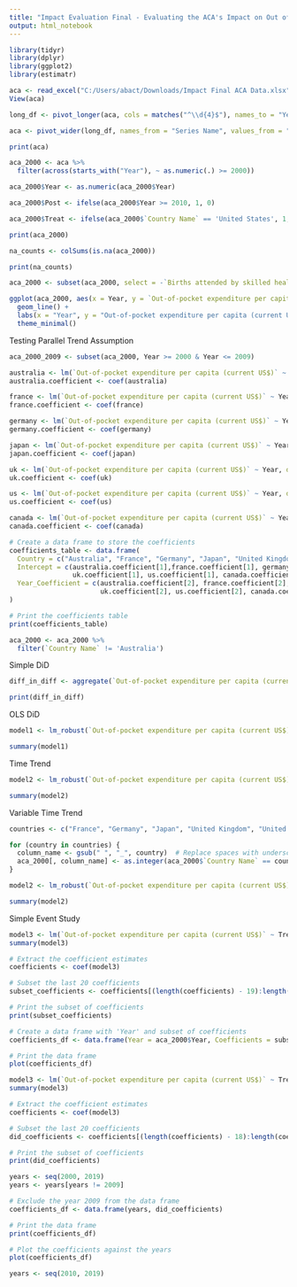 ---
title: "Impact Evaluation Final - Evaluating the ACA's Impact on Out of Pocket Costs"
output: html_notebook
---

```{r}
library(tidyr)
library(dplyr)
library(ggplot2)
library(estimatr)
```


```{r}
aca <- read_excel("C:/Users/abact/Downloads/Impact Final ACA Data.xlsx", na = "..")
View(aca)
```

```{r}
long_df <- pivot_longer(aca, cols = matches("^\\d{4}$"), names_to = "Year", values_to = "Value")

aca <- pivot_wider(long_df, names_from = "Series Name", values_from = "Value")

print(aca)
```

```{r}
aca_2000 <- aca %>%
  filter(across(starts_with("Year"), ~ as.numeric(.) >= 2000))

aca_2000$Year <- as.numeric(aca_2000$Year)

aca_2000$Post <- ifelse(aca_2000$Year >= 2010, 1, 0)

aca_2000$Treat <- ifelse(aca_2000$`Country Name` == 'United States', 1, 0)

print(aca_2000)
```

```{r}
na_counts <- colSums(is.na(aca_2000))

print(na_counts)
```

```{r}
aca_2000 <- subset(aca_2000, select = -`Births attended by skilled health staff (% of total)`)
```


```{r}
ggplot(aca_2000, aes(x = Year, y = `Out-of-pocket expenditure per capita (current US$)`, color = `Country Name`)) +
  geom_line() +
  labs(x = "Year", y = "Out-of-pocket expenditure per capita (current US$)", color = "Country") +
  theme_minimal()
```



Testing Parallel Trend Assumption

```{r}
aca_2000_2009 <- subset(aca_2000, Year >= 2000 & Year <= 2009)
```


```{r}
australia <- lm(`Out-of-pocket expenditure per capita (current US$)` ~ Year, data = subset(aca_2000_2009, `Country Name` == 'Australia'))
australia.coefficient <- coef(australia)

france <- lm(`Out-of-pocket expenditure per capita (current US$)` ~ Year, data = subset(aca_2000_2009, `Country Name` == 'France'))
france.coefficient <- coef(france)

germany <- lm(`Out-of-pocket expenditure per capita (current US$)` ~ Year, data = subset(aca_2000_2009, `Country Name` == 'Germany'))
germany.coefficient <- coef(germany)

japan <- lm(`Out-of-pocket expenditure per capita (current US$)` ~ Year, data = subset(aca_2000_2009, `Country Name` == 'Japan'))
japan.coefficient <- coef(japan)

uk <- lm(`Out-of-pocket expenditure per capita (current US$)` ~ Year, data = subset(aca_2000_2009, `Country Name` == 'United Kingdom'))
uk.coefficient <- coef(uk)

us <- lm(`Out-of-pocket expenditure per capita (current US$)` ~ Year, data = subset(aca_2000_2009, `Country Name` == 'United States'))
us.coefficient <- coef(us)

canada <- lm(`Out-of-pocket expenditure per capita (current US$)` ~ Year, data = subset(aca_2000_2009, `Country Name` == 'Canada'))
canada.coefficient <- coef(canada)

```

```{r}
# Create a data frame to store the coefficients
coefficients_table <- data.frame(
  Country = c("Australia", "France", "Germany", "Japan", "United Kingdom", "United States", "Canada"),
  Intercept = c(australia.coefficient[1],france.coefficient[1], germany.coefficient[1], japan.coefficient[1],
                uk.coefficient[1], us.coefficient[1], canada.coefficient[1]),
  Year_Coefficient = c(australia.coefficient[2], france.coefficient[2], germany.coefficient[2], japan.coefficient[2],
                       uk.coefficient[2], us.coefficient[2], canada.coefficient[2])
)

# Print the coefficients table
print(coefficients_table)
```

```{r}
aca_2000 <- aca_2000 %>%
  filter(`Country Name` != 'Australia')
```

Simple DiD
```{r}
diff_in_diff <- aggregate(`Out-of-pocket expenditure per capita (current US$)` ~ Post + Treat, data = aca_2000, FUN = mean)

print(diff_in_diff)
```

OLS DiD
```{r}
model1 <- lm_robust(`Out-of-pocket expenditure per capita (current US$)` ~ Post + Treat + Post:Treat, data = aca_2000, clusters = `Country Name`)

summary(model1)
```

Time Trend
```{r}
model2 <- lm_robust(`Out-of-pocket expenditure per capita (current US$)` ~ Post + Treat + Post:Treat + as.factor(Year), data = aca_2000, clusters = `Country Name`)

summary(model2)
```


Variable Time Trend

```{r}
countries <- c("France", "Germany", "Japan", "United Kingdom", "United States", "Canada")

for (country in countries) {
  column_name <- gsub(" ", "_", country)  # Replace spaces with underscores in column name
  aca_2000[, column_name] <- as.integer(aca_2000$`Country Name` == country)
}
```

```{r}
model2 <- lm_robust(`Out-of-pocket expenditure per capita (current US$)` ~ Post + Treat + Post:Treat + France:Year + Germany:Year + Japan:Year + United_Kingdom:Year + United_States:Year + Canada:Year, data = aca_2000)

summary(model2)
```

Simple Event Study

```{r}
model3 <- lm(`Out-of-pocket expenditure per capita (current US$)` ~ Treat:as.factor(Year) + France + Germany + Japan + United_Kingdom + United_States + Canada + as.factor(Year) + `Adolescent fertility rate (births per 1,000 women ages 15-19)` + `Current health expenditure per capita (current US$)` + `Domestic general government health expenditure per capita (current US$)` + `Domestic private health expenditure per capita (current US$)` + `Fertility rate, total (births per woman)` + `GDP (current US$)` + `Immunization, DPT (% of children ages 12-23 months)` + `Immunization, measles (% of children ages 12-23 months)` + `Life expectancy at birth, total (years)` + `Mortality from CVD, cancer, diabetes or CRD between exact ages 30 and 70 (%)` + `Number of infant deaths` + `Number of maternal deaths` + `Population, total` + `Tax revenue (% of GDP)`, data = aca_2000)
summary(model3)
```

```{r}
# Extract the coefficient estimates
coefficients <- coef(model3)

# Subset the last 20 coefficients
subset_coefficients <- coefficients[(length(coefficients) - 19):length(coefficients)]

# Print the subset of coefficients
print(subset_coefficients)
```

```{r}
# Create a data frame with 'Year' and subset of coefficients
coefficients_df <- data.frame(Year = aca_2000$Year, Coefficients = subset_coefficients)

# Print the data frame
plot(coefficients_df)
```

```{r}
model3 <- lm(`Out-of-pocket expenditure per capita (current US$)` ~ Treat:relevel(as.factor(Year), ref = "2009") + relevel(as.factor(Year), ref = "2009") + Treat + France + Germany + Japan + United_Kingdom + United_States + Canada + `Adolescent fertility rate (births per 1,000 women ages 15-19)` + `Current health expenditure per capita (current US$)` + `Domestic general government health expenditure per capita (current US$)` + `Domestic private health expenditure per capita (current US$)` + `Fertility rate, total (births per woman)` + `GDP (current US$)` + `Immunization, DPT (% of children ages 12-23 months)` + `Immunization, measles (% of children ages 12-23 months)` + `Life expectancy at birth, total (years)` + `Mortality from CVD, cancer, diabetes or CRD between exact ages 30 and 70 (%)` + `Number of infant deaths` + `Number of maternal deaths` + `Population, total` + `Tax revenue (% of GDP)`, data = aca_2000)
summary(model3)

```

```{r}
# Extract the coefficient estimates
coefficients <- coef(model3)

# Subset the last 20 coefficients
did_coefficients <- coefficients[(length(coefficients) - 18):length(coefficients)]

# Print the subset of coefficients
print(did_coefficients)
```

```{r}

years <- seq(2000, 2019)
years <- years[years != 2009]

# Exclude the year 2009 from the data frame
coefficients_df <- data.frame(years, did_coefficients)

# Print the data frame
print(coefficients_df)

# Plot the coefficients against the years
plot(coefficients_df)
```

```{r}
years <- seq(2010, 2019)
```










